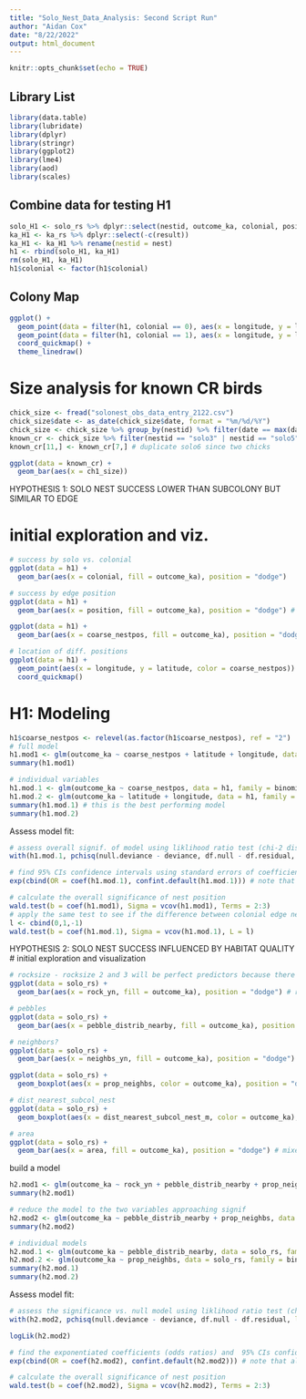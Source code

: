 ```yaml
---
title: "Solo_Nest_Data_Analysis: Second Script Run"
author: "Aidan Cox"
date: "8/22/2022"
output: html_document
---
```


```r
knitr::opts_chunk$set(echo = TRUE)
```

## Library List

```r
library(data.table)
library(lubridate)
library(dplyr)
library(stringr)
library(ggplot2)
library(lme4)
library(aod)
library(scales)
```

## Combine data for testing H1
```r
solo_H1 <- solo_rs %>% dplyr::select(nestid, outcome_ka, colonial, position, coarse_nestpos, latitude, longitude)
ka_H1 <- ka_rs %>% dplyr::select(-c(result))
ka_H1 <- ka_H1 %>% rename(nestid = nest)
h1 <- rbind(solo_H1, ka_H1)
rm(solo_H1, ka_H1)
h1$colonial <- factor(h1$colonial)
```

## Colony Map
```r
ggplot() +
  geom_point(data = filter(h1, colonial == 0), aes(x = longitude, y = latitude, fill = outcome_ka), shape = 24, color = "black", pch = 21) + # solo nester
  geom_point(data = filter(h1, colonial == 1), aes(x = longitude, y = latitude, color = outcome_ka)) + # colonial nester
  coord_quickmap() +
  theme_linedraw()
```

# Size analysis for known CR birds
```r
chick_size <- fread("solonest_obs_data_entry_2122.csv")
chick_size$date <- as_date(chick_size$date, format = "%m/%d/%Y")
chick_size <- chick_size %>% group_by(nestid) %>% filter(date == max(date))
known_cr <- chick_size %>% filter(nestid == "solo3" | nestid == "solo5" | nestid == "solo6" | nestid == "solo8" | nestid == "solo14" | nestid == "solo17" | nestid == "solo20" | nestid == "solo22" | nestid == "solo23" | nestid == "solo26")
known_cr[11,] <- known_cr[7,] # duplicate solo6 since two chicks

ggplot(data = known_cr) +
  geom_bar(aes(x = ch1_size))
```

HYPOTHESIS 1: SOLO NEST SUCCESS LOWER THAN SUBCOLONY BUT SIMILAR TO EDGE

# initial exploration and viz.
```r
# success by solo vs. colonial
ggplot(data = h1) +
  geom_bar(aes(x = colonial, fill = outcome_ka), position = "dodge")

# success by edge position
ggplot(data = h1) +
  geom_bar(aes(x = position, fill = outcome_ka), position = "dodge") # position as continuous

ggplot(data = h1) +
  geom_bar(aes(x = coarse_nestpos, fill = outcome_ka), position = "dodge") # position as factor

# location of diff. positions
ggplot(data = h1) +
  geom_point(aes(x = longitude, y = latitude, color = coarse_nestpos)) +
  coord_quickmap()
```
# H1: Modeling
```r
h1$coarse_nestpos <- relevel(as.factor(h1$coarse_nestpos), ref = "2")
# full model 
h1.mod1 <- glm(outcome_ka ~ coarse_nestpos + latitude + longitude, data = h1, family = binomial)
summary(h1.mod1)

# individual variables
h1.mod.1 <- glm(outcome_ka ~ coarse_nestpos, data = h1, family = binomial)
h1.mod.2 <- glm(outcome_ka ~ latitude + longitude, data = h1, family = binomial)
summary(h1.mod.1) # this is the best performing model
summary(h1.mod.2)
```

Assess model fit:
```r
# assess overall signif. of model using liklihood ratio test (chi-2 distrib.)
with(h1.mod.1, pchisq(null.deviance - deviance, df.null - df.residual, lower.tail = FALSE))

# find 95% CIs confidence intervals using standard errors of coefficients
exp(cbind(OR = coef(h1.mod.1), confint.default(h1.mod.1))) # note that all overlap 1

# calculate the overall significance of nest position
wald.test(b = coef(h1.mod1), Sigma = vcov(h1.mod1), Terms = 2:3)
# apply the same test to see if the difference between colonial edge nests and solo nests is signif. 
l <- cbind(0,1,-1)
wald.test(b = coef(h1.mod.1), Sigma = vcov(h1.mod.1), L = l)
```

HYPOTHESIS 2: SOLO NEST SUCCESS INFLUENCED BY HABITAT QUALITY
# initial exploration and visualization
```r
# rocksize - rocksize 2 and 3 will be perfect predictors because there is only 1
ggplot(data = solo_rs) +
  geom_bar(aes(x = rock_yn, fill = outcome_ka), position = "dodge") # rock has little effect, slight success?

# pebbles
ggplot(data = solo_rs) +
  geom_bar(aes(x = pebble_distrib_nearby, fill = outcome_ka), position = "dodge") # more pebbs. assoc. w. fail

# neighbors?
ggplot(data = solo_rs) +
  geom_bar(aes(x = neighbs_yn, fill = outcome_ka), position = "dodge")

ggplot(data = solo_rs) +
  geom_boxplot(aes(x = prop_neighbs, color = outcome_ka), position = "dodge") # neighbors assoc. w. success

# dist_nearest_subcol_nest
ggplot(data = solo_rs) +
  geom_boxplot(aes(x = dist_nearest_subcol_nest_m, color = outcome_ka), position = "dodge") # little app. effect

# area
ggplot(data = solo_rs) +
  geom_bar(aes(x = area, fill = outcome_ka), position = "dodge") # mixed effects and small samples

```

build a model
```r
h2.mod1 <- glm(outcome_ka ~ rock_yn + pebble_distrib_nearby + prop_neighbs + dist_nearest_subcol_nest_m, data = solo_rs, family = binomial)
summary(h2.mod1)

# reduce the model to the two variables approaching signif
h2.mod2 <- glm(outcome_ka ~ pebble_distrib_nearby + prop_neighbs, data = solo_rs, family = binomial)
summary(h2.mod2)

# individual models
h2.mod.1 <- glm(outcome_ka ~ pebble_distrib_nearby, data = solo_rs, family = binomial)
h2.mod.2 <- glm(outcome_ka ~ prop_neighbs, data = solo_rs, family = binomial)
summary(h2.mod.1)
summary(h2.mod.2)
```

Assess model fit:
```r
# assess the significance vs. null model using liklihood ratio test (chi-2 distrib.)
with(h2.mod2, pchisq(null.deviance - deviance, df.null - df.residual, lower.tail = FALSE)) # lowest p-value of any above model and nearly significant but not quite

logLik(h2.mod2)

# find the exponentiated coefficients (odds ratios) and  95% CIs confidence intervals using standard errors of coefficients
exp(cbind(OR = coef(h2.mod2), confint.default(h2.mod2))) # note that all overlap zero

# calculate the overall significance of nest position
wald.test(b = coef(h2.mod2), Sigma = vcov(h2.mod2), Terms = 2:3)
```
